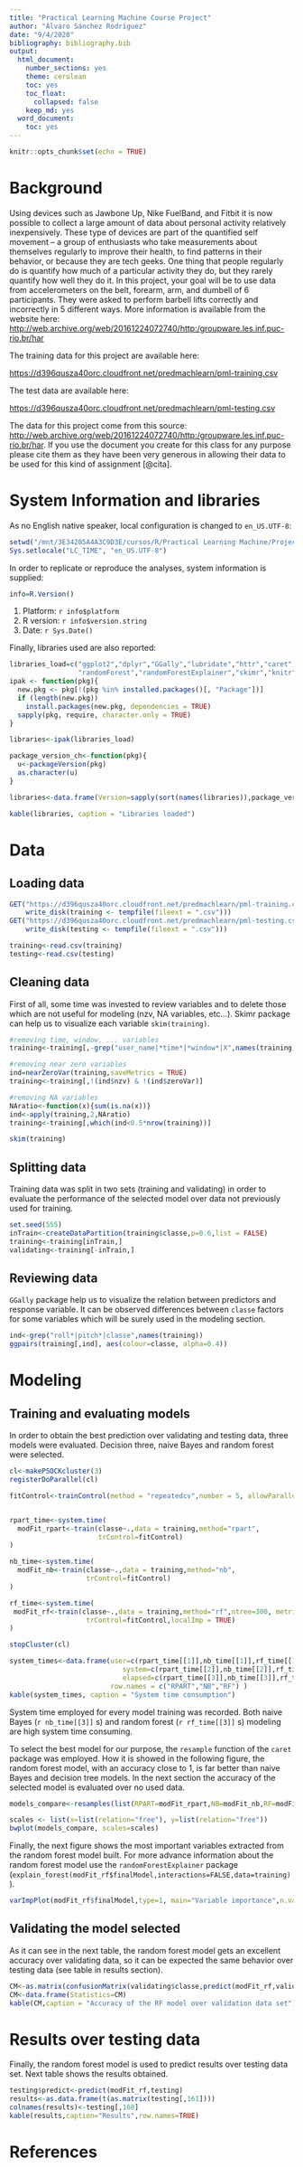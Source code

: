 ```yaml
---
title: "Practical Learning Machine Course Project"
author: "Álvaro Sánchez Rodríguez"
date: "9/4/2020"
bibliography: bibliography.bib
output: 
  html_document:
    number_sections: yes
    theme: cerulean
    toc: yes
    toc_float: 
      collapsed: false
    keep_md: yes
  word_document:
    toc: yes
---
```


```r
knitr::opts_chunk$set(echo = TRUE)
```

# Background

Using devices such as Jawbone Up, Nike FuelBand, and Fitbit it is now possible to collect a large amount of data about personal activity relatively inexpensively. These type of devices are part of the quantified self movement – a group of enthusiasts who take measurements about themselves regularly to improve their health, to find patterns in their behavior, or because they are tech geeks. One thing that people regularly do is quantify how much of a particular activity they do, but they rarely quantify how well they do it. In this project, your goal will be to use data from accelerometers on the belt, forearm, arm, and dumbell of 6 participants. They were asked to perform barbell lifts correctly and incorrectly in 5 different ways. More information is available from the website here: <http://web.archive.org/web/20161224072740/http:/groupware.les.inf.puc-rio.br/har>

The training data for this project are available here:

<https://d396qusza40orc.cloudfront.net/predmachlearn/pml-training.csv>

The test data are available here:

<https://d396qusza40orc.cloudfront.net/predmachlearn/pml-testing.csv>

The data for this project come from this source: <http://web.archive.org/web/20161224072740/http:/groupware.les.inf.puc-rio.br/har>. If you use the document you create for this class for any purpose please cite them as they have been very generous in allowing their data to be used for this kind of assignment [@cita].

# System Information and libraries

As no English native speaker, local configuration is changed to `en_US.UTF-8`:
```r
setwd("/mnt/3E34205A4A3C9D3E/cursos/R/Practical Learning Machine/Project")
Sys.setlocale("LC_TIME", "en_US.UTF-8")
```

In order to replicate or reproduce the analyses, system information is supplied:

```r
info=R.Version()
```
1. Platform: `r info$platform`
2. R version: `r info$version.string`
3. Date: `r Sys.Date()`

Finally, libraries used are also reported:

```r
libraries_load=c("ggplot2","dplyr","GGally","lubridate","httr","caret","doParallel",
                 "randomForest","randomForestExplainer","skimr","knitr")
ipak <- function(pkg){
  new.pkg <- pkg[!(pkg %in% installed.packages()[, "Package"])]
  if (length(new.pkg)) 
    install.packages(new.pkg, dependencies = TRUE)
  sapply(pkg, require, character.only = TRUE)
}

libraries<-ipak(libraries_load)

package_version_ch<-function(pkg){
  u<-packageVersion(pkg)
  as.character(u)
}

libraries<-data.frame(Version=sapply(sort(names(libraries)),package_version_ch))

kable(libraries, caption = "Libraries loaded")
```

# Data

## Loading data
```r

GET("https://d396qusza40orc.cloudfront.net/predmachlearn/pml-training.csv", 
    write_disk(training <- tempfile(fileext = ".csv")))
GET("https://d396qusza40orc.cloudfront.net/predmachlearn/pml-testing.csv", 
    write_disk(testing <- tempfile(fileext = ".csv")))

training<-read.csv(training)
testing<-read.csv(testing)

```

## Cleaning data

First of all, some time was invested to review variables and to delete those which are not useful for modeling (nzv, NA variables, etc...). Skimr package can help us to visualize each variable `skim(training)`.

```r
#removing time, window, ... variables
training<-training[,-grep("user_name|*time*|*window*|X",names(training))]

#removing near zero variables
ind=nearZeroVar(training,saveMetrics = TRUE)
training<-training[,!(ind$nzv) & !(ind$zeroVar)]

#removing NA variables
NAratio<-function(x){sum(is.na(x))}
ind<-apply(training,2,NAratio)
training<-training[,which(ind<0.5*nrow(training))]

skim(training)

```

## Splitting data
Training data was split in two sets (training and validating) in order to evaluate the performance of the selected model over data not previously used for training. 

```r
set.seed(555)
inTrain<-createDataPartition(training$classe,p=0.6,list = FALSE)
training<-training[inTrain,]
validating<-training[-inTrain,]

```

## Reviewing data
`GGally` package help us to visualize the relation between predictors and response variable. It can be observed differences between `classe` factors for some variables which will be surely used in the modeling section.   
```r
ind<-grep("roll*|pitch*|classe",names(training))
ggpairs(training[,ind], aes(colour=classe, alpha=0.4)) 
```

# Modeling

## Training and evaluating models

In order to obtain the best prediction over validating and testing data, three models were evaluated. Decision three, naive Bayes and random forest were selected. 

```r
cl<-makePSOCKcluster(3)
registerDoParallel(cl)

fitControl<-trainControl(method = "repeatedcv",number = 5, allowParallel = TRUE)


rpart_time<-system.time(
  modFit_rpart<-train(classe~.,data = training,method="rpart",
                      trControl=fitControl)
)

nb_time<-system.time(
  modFit_nb<-train(classe~.,data = training,method="nb",
                   trControl=fitControl)
)

rf_time<-system.time(
 modFit_rf<-train(classe~.,data = training,method="rf",ntree=300, metric="Accuracy",
                   trControl=fitControl,localImp = TRUE)
)

stopCluster(cl)
```

```r
system_times<-data.frame(user=c(rpart_time[[1]],nb_time[[1]],rf_time[[1]]),
                            system=c(rpart_time[[2]],nb_time[[2]],rf_time[[2]]),
                            elapsed=c(rpart_time[[3]],nb_time[[3]],rf_time[[3]]),
                         row.names = c("RPART","NB","RF") )
kable(system_times, caption = "System time consumption")
```
System time employed for every model training was recorded. Both naive Bayes (`r nb_time[[3]]` s) and random forest (`r rf_time[[3]]` s) modeling are high system time consuming.

To select the best model for our purpose, the `resample` function of the `caret` package was employed. How it is showed in the following figure, the random forest model, with an accuracy close to 1, is far better than naive Bayes and decision tree models. In the next section the accuracy of the selected model is evaluated over no used data. 

```r
models_compare<-resamples(list(RPART=modFit_rpart,NB=modFit_nb,RF=modFit_rf))
```

```r
scales <- list(x=list(relation="free"), y=list(relation="free"))
bwplot(models_compare, scales=scales)
```

Finally, the next figure shows the most important variables extracted from the random forest model built. For more advance information about the random forest model use the `randomForestExplainer` package (`explain_forest(modFit_rf$finalModel,interactions=FALSE,data=training)`).   

```r
varImpPlot(modFit_rf$finalModel,type=1, main="Variable importance",n.var=15)
```


## Validating the model selected {#validation}

As it can see in the next table, the random forest model gets an excellent accuracy over validating data, so it can be expected the same behavior over testing data (see table in results section). 

```r
CM<-as.matrix(confusionMatrix(validating$classe,predict(modFit_rf,validating)),what = "overall")
CM<-data.frame(Statistics=CM)
kable(CM,caption = "Accuracy of the RF model over validation data set")
```

# Results over testing data

Finally, the random forest model is used to predict results over testing data set. Next table shows the results obtained. 

```r
testing$predict<-predict(modFit_rf,testing)
results<-as.data.frame(t(as.matrix(testing[,161])))
colnames(results)<-testing[,160]
kable(results,caption="Results",row.names=TRUE)
```

# References



